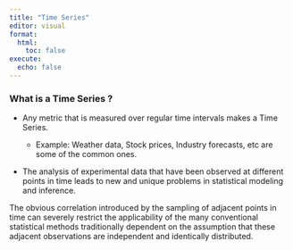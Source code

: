```yaml
---
title: "Time Series"
editor: visual
format:
  html:
    toc: false
execute:
  echo: false
---
```


### What is a Time Series ?

-   Any metric that is measured over regular time intervals makes a Time Series.

    -   Example: Weather data, Stock prices, Industry forecasts, etc are some of the common ones.

-   The analysis of experimental data that have been observed at different points in time leads to new and unique problems in statistical modeling and inference.

The obvious correlation introduced by the sampling of adjacent points in time can severely restrict the applicability of the many conventional statistical methods traditionally dependent on the assumption that these adjacent observations are independent and identically distributed.

